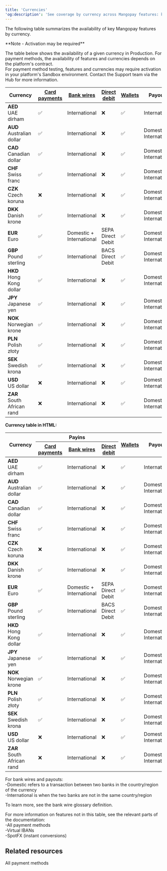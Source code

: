 ```yaml
---
title: 'Currencies'  
'og:description': 'See coverage by currency across Mangopay features: key payment methods, wallets, payouts, and more.'  
--- 
```


The following table summarizes the availability of key Mangopay features by currency.  

<Note>  
**Note - Activation may be required** 
  
The table below shows the availability of a given currency in Production. For payment methods, the availability of features and currencies depends on the platform's contract.   
For payment method testing, features and currencies may require activation in your platform's Sandbox environment. Contact the Support team via the Hub for more information.  
</Note>

| Currency                        | [Card payments](https://mangopay.com/docs/endpoints/card) | [Bank wires](https://mangopay.com/docs/endpoints/direct-bank-wires) | [Direct debit](https://mangopay.com/docs/concepts/payments/payment-methods/banking/direct-debit) | [Wallets](https://mangopay.com/docs/endpoints/wallets) | Payouts | Column 1 | Column 2 | Column 3 | Column 4 |Column 5 | Column 6 |
|---------------------------------|---------------|---------------------------|-------------------|---------|--------------------------| --------------------------|--------------------------|--------------------------|--------------------------| --------------------------|--------------------------|
| **AED**<br/>UAE dirham          | ✅             | International            | ❌                 | ✅       | International            | Data 1 | Data 2 | Data 3 | Data 4 | Data 5 | Data 6 |
| **AUD**<br/>Australian dollar   | ✅             | International            | ❌                 | ✅       | Domestic + International | Data 1 | Data 2 | Data 3 | Data 4 | Data 5 | Data 6 |
| **CAD**<br/>Canadian dollar     | ✅             | International            | ❌                 | ✅       | Domestic + International | Data 1 | Data 2 | Data 3 | Data 4 | Data 5 | Data 6 |
| **CHF**<br/>Swiss franc         | ✅             | International            | ❌                 | ✅       | Domestic + International | Data 1 | Data 2 | Data 3 | Data 4 | Data 5 | Data 6 |
| **CZK**<br/>Czech koruna        | ❌             | International            | ❌                 | ✅       | Domestic + International | Data 1 | Data 2 | Data 3 | Data 4 | Data 5 | Data 6 |
| **DKK**<br/>Danish krone        | ✅             | International            | ❌                 | ✅       | Domestic + International | Data 1 | Data 2 | Data 3 | Data 4 | Data 5 | Data 6 |
| **EUR**<br/>Euro                | ✅             | Domestic + International | SEPA Direct Debit  | ✅       | Domestic + International | Data 1 | Data 2 | Data 3 | Data 4 | Data 5 | Data 6 |
| **GBP**<br/>Pound sterling      | ✅             | International            | BACS Direct Debit  | ✅       | Domestic + International | Data 1 | Data 2 | Data 3 | Data 4 | Data 5 | Data 6 |
| **HKD**<br/>Hong Kong dollar    | ✅             | International            | ❌                 | ✅       | Domestic + International | Data 1 | Data 2 | Data 3 | Data 4 | Data 5 | Data 6 |
| **JPY**<br/>Japanese yen        | ✅             | International            | ❌                 | ✅       | Domestic + International | Data 1 | Data 2 | Data 3 | Data 4 | Data 5 | Data 6 |
| **NOK**<br/>Norwegian krone     | ✅             | International            | ❌                 | ✅       | Domestic + International | Data 1 | Data 2 | Data 3 | Data 4 | Data 5 | Data 6 |
| **PLN**<br/>Polish złoty        | ✅             | International            | ❌                 | ✅       | Domestic + International | Data 1 | Data 2 | Data 3 | Data 4 | Data 5 | Data 6 |
| **SEK**<br/>Swedish krona       | ✅             | International            | ❌                 | ✅       | Domestic + International | Data 1 | Data 2 | Data 3 | Data 4 | Data 5 | Data 6 |
| **USD**<br/>US dollar           | ❌             | International            | ❌                 | ✅       | Domestic + International | Data 1 | Data 2 | Data 3 | Data 4 | Data 5 | Data 6 |
| **ZAR**<br/>South African rand  | ❌             | International            | ❌                 | ✅       | Domestic + International | Data 1 | Data 2 | Data 3 | Data 4 | Data 5 | Data 6 |

**Currency table in HTML:**

<table id="currenciesTable">
<thead>
  <tr>
    <th class="header vertical-center" rowspan="2">Currency</th>
    <th class="header center-in-row bottom-border" colspan="3">Payins</th>
    <th class="header vertical-center" rowspan="2"><a href="https://mangopay.com/docs/endpoints/wallets">Wallets</a></th>
    <th class="header vertical-center" rowspan="2">Payouts</th>
    <th class="header vertical-center" rowspan="2">Column 1</th>
    <th class="header vertical-center" rowspan="2">Column 2</th>
    <th class="header vertical-center" rowspan="2">Column 3</th>
    <th class="header vertical-center" rowspan="2">Column 4</th>
  </tr>
  <tr>
    <th class="header"><a href="https://mangopay.com/docs/endpoints/card">Card payments</a></th>
    <th class="header"><a href="https://mangopay.com/docs/endpoints/direct-bank-wires">Bank wires</a></th>
    <th class="header"><a href="https://mangopay.com/docs/concepts/payments/payment-methods/banking/direct-debit">Direct debit</a></th>
  </tr>
</thead>
  <tbody>
    <tr>
      <td class="content"><strong>AED<br/></strong>UAE dirham</td>
      <td>✅</td>
      <td>International</td>
      <td>❌</td>
      <td>✅</td>
      <td>International</td>
      <td>Data 1</td>
      <td>Data 2</td>
      <td>Data 3</td>
      <td>Data 4</td>
    </tr>
    <tr>
      <td class="content"><strong>AUD<br/></strong>Australian dollar</td>
      <td>✅</td>
      <td>International</td>
      <td>❌</td>
      <td>✅</td>
      <td>Domestic + International</td>
      <td>Data 1</td>
      <td>Data 2</td>
      <td>Data 3</td>
      <td>Data 4</td>
    </tr>
    <tr>
      <td class="content"><strong>CAD<br/></strong>Canadian dollar</td>
      <td>✅</td>
      <td>International</td>
      <td>❌</td>
      <td>✅</td>
      <td>Domestic + International</td>
      <td>Data 1</td>
      <td>Data 2</td>
      <td>Data 3</td>
      <td>Data 4</td>
    </tr>
    <tr>
      <td class="content"><strong>CHF<br/></strong>Swiss franc</td>
      <td>✅</td>
      <td>International</td>
      <td>❌</td>
      <td>✅</td>
      <td>Domestic + International</td>
      <td>Data 1</td>
      <td>Data 2</td>
      <td>Data 3</td>
      <td>Data 4</td>
    </tr>
   <tr>
  <td class="content"><strong>CZK<br/></strong>Czech koruna</td>
  <td>❌</td>
  <td>International</td>
  <td>❌</td>
  <td>✅</td>
  <td>Domestic + International</td>
      <td>Data 1</td>
      <td>Data 2</td>
      <td>Data 3</td>
      <td>Data 4</td>
</tr>
<tr>
  <td class="content"><strong>DKK<br/></strong>Danish krone</td>
  <td>✅</td>
  <td>International</td>
  <td>❌</td>
  <td>✅</td>
  <td>Domestic + International</td>
      <td>Data 1</td>
      <td>Data 2</td>
      <td>Data 3</td>
      <td>Data 4</td>
</tr>
<tr>
  <td class="content"><strong>EUR<br/></strong>Euro</td>
  <td>✅</td>
  <td>Domestic + International</td>
  <td>SEPA Direct Debit</td>
  <td>✅</td>
  <td>Domestic + International</td>
      <td>Data 1</td>
      <td>Data 2</td>
      <td>Data 3</td>
      <td>Data 4</td>
</tr>
<tr>
  <td class="content"><strong>GBP<br/></strong>Pound sterling</td>
  <td>✅</td>
  <td>International</td>
  <td>BACS Direct Debit</td>
  <td>✅</td>
  <td>Domestic + International</td>
      <td>Data 1</td>
      <td>Data 2</td>
      <td>Data 3</td>
      <td>Data 4</td>
</tr>
<tr>
  <td class="content"><strong>HKD<br/></strong>Hong Kong dollar</td>
  <td>✅</td>
  <td>International</td>
  <td>❌</td>
  <td>✅</td>
  <td>Domestic + International</td>
      <td>Data 1</td>
      <td>Data 2</td>
      <td>Data 3</td>
      <td>Data 4</td>
</tr>
<tr>
  <td class="content"><strong>JPY<br/></strong>Japanese yen</td>
  <td>✅</td>
  <td>International</td>
  <td>❌</td>
  <td>✅</td>
  <td>Domestic + International</td>
      <td>Data 1</td>
      <td>Data 2</td>
      <td>Data 3</td>
      <td>Data 4</td>
</tr>
<tr>
  <td class="content"><strong>NOK<br/></strong>Norwegian krone</td>
  <td>✅</td>
  <td>International</td>
  <td>❌</td>
  <td>✅</td>
  <td>Domestic + International</td>
      <td>Data 1</td>
      <td>Data 2</td>
      <td>Data 3</td>
      <td>Data 4</td>
</tr>
<tr>
  <td class="content"><strong>PLN<br/></strong>Polish złoty</td>
  <td>✅</td>
  <td>International</td>
  <td>❌</td>
  <td>✅</td>
  <td>Domestic + International</td>
      <td>Data 1</td>
      <td>Data 2</td>
      <td>Data 3</td>
      <td>Data 4</td>
</tr>
<tr>
  <td class="content"><strong>SEK<br/></strong>Swedish krona</td>
  <td>✅</td>
  <td>International</td>
  <td>❌</td>
  <td>✅</td>
  <td>Domestic + International</td>
      <td>Data 1</td>
      <td>Data 2</td>
      <td>Data 3</td>
      <td>Data 4</td>
</tr>
<tr>
  <td class="content"><strong>USD<br/></strong>US dollar</td>
  <td>❌</td>
  <td>International</td>
  <td>❌</td>
  <td>✅</td>
  <td>Domestic + International</td>
      <td>Data 1</td>
      <td>Data 2</td>
      <td>Data 3</td>
      <td>Data 4</td>
</tr>
<tr>
  <td class="content"><strong>ZAR<br/></strong>South African rand</td>
  <td>❌</td>
  <td>International</td>
  <td>❌</td>
  <td>✅</td>
  <td>Domestic + International</td>
      <td>Data 1</td>
      <td>Data 2</td>
      <td>Data 3</td>
      <td>Data 4</td>
</tr>
  </tbody>
</table>


For bank wires and payouts:  
-Domestic refers to a transaction between two banks in the country/region of the currency  
-International is when the two banks are not in the same country/region  

To learn more, see the bank wire glossary definition.  

For more information on features not in this table, see the relevant parts of the documentation:  
-All payment methods  
-Virtual IBANs  
-SpotFX (instant conversions)  

## Related resources  

<Card title="Article">All payment methods</Card>